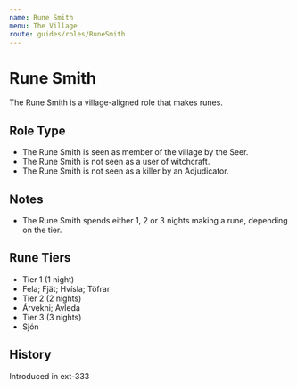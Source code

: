 ```yaml
---
name: Rune Smith
menu: The Village
route: guides/roles/RuneSmith
---
```



# Rune Smith

The Rune Smith is a village-aligned role that makes runes.

## Role Type

- The Rune Smith is seen as member of the village by the Seer.
- The Rune Smith is not seen as a user of witchcraft.
- The Rune Smith is not seen as a killer by an Adjudicator.

## Notes

- The Rune Smith spends either 1, 2 or 3 nights making a rune, depending on the tier.

## Rune Tiers

- Tier 1 (1 night)
- Fela; Fjät; Hvísla; Töfrar
- Tier 2 (2 nights)
- Árvekni; Avleda
- Tier 3 (3 nights)
- Sjón

## History

<Timeline lineColor="white">
  <Event interval="2019-07-02">Introduced in ext-333</Event>
</Timeline>
